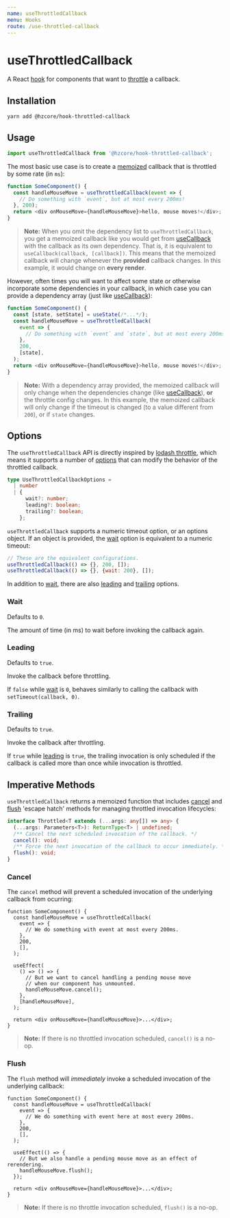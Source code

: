 ```yaml
---
name: useThrottledCallback
menu: Hooks
route: /use-throttled-callback
---
```



# useThrottledCallback

A React [hook] for components that want to [throttle] a callback.

<ThrottleVisualizer />

## Installation

```shell
yarn add @hzcore/hook-throttled-callback
```

## Usage

```js
import useThrottledCallback from '@hzcore/hook-throttled-callback';
```

The most basic use case is to create a [memoized] callback that
is throttled by some rate (in `ms`):

```js
function SomeComponent() {
  const handleMouseMove = useThrottledCallback(event => {
    // Do something with `event`, but at most every 200ms!
  }, 200);
  return <div onMouseMove={handleMouseMove}>hello, mouse moves!</div>;
}
```

> **Note:** When you omit the dependency list to `useThrottledCallback`,
> you get a memoized callback like you would get from [useCallback]
> with the callback as its own dependency.
> That is, it is equivalent to `useCallback(callback, [callback])`.
> This means that the memoized callback will change whenever the **provided**
> callback changes. In this example, it would change on **every render**.

However, often times you will want to affect some state or otherwise
incorporate some dependencies in your callback, in which case you can
provide a dependency array (just like [useCallback]):

```js
function SomeComponent() {
  const [state, setState] = useState(/*...*/);
  const handleMouseMove = useThrottledCallback(
    event => {
      // Do something with `event` and `state`, but at most every 200ms!
    },
    200,
    [state],
  );
  return <div onMouseMove={handleMouseMove}>hello, mouse moves!</div>;
}
```

> **Note:** With a dependency array provided, the memoized callback will
> only change when the dependencies change (like [useCallback]), **or**
> the throttle config changes. In this example, the memoized callback
> will only change if the timeout is changed (to a value different from `200`),
> or if `state` changes.

## Options

The `useThrottledCallback` API is directly inspired by [lodash throttle],
which means it supports a number of [options] that can modify the behavior
of the throttled callback.

```ts
type UseThrottledCallbackOptions =
  | number
  | {
      wait?: number;
      leading?: boolean;
      trailing?: boolean;
    };
```

`useThrottledCallback` supports a numeric timeout option, or an options object.
If an object is provided, the [wait] option is equivalent to a numeric timeout:

```js
// These are the equivalent configurations.
useThrottledCallback(() => {}, 200, []);
useThrottledCallback(() => {}, {wait: 200}, []);
```

In addition to [wait], there are also [leading] and [trailing] options.

### Wait

Defaults to `0`.

The amount of time (in ms) to wait before invoking the callback again.

### Leading

Defaults to `true`.

Invoke the callback before throttling.

If `false` while [wait] is `0`, behaves similarly
to calling the callback with `setTimeout(callback, 0)`.

### Trailing

Defaults to `true`.

Invoke the callback after throttling.

If `true` while [leading] is `true`, the trailing invocation
is only scheduled if the callback is called more than once
while invocation is throttled.

## Imperative Methods

`useThrottledCallback` returns a memoized function that includes [cancel] and
[flush] 'escape hatch' methods for managing throttled invocation lifecycles:

```ts
interface Throttled<T extends (...args: any[]) => any> {
  (...args: Parameters<T>): ReturnType<T> | undefined;
  /** Cancel the next scheduled invocation of the callback. */
  cancel(): void;
  /** Force the next invocation of the callback to occur immediately. */
  flush(): void;
}
```

### Cancel

The `cancel` method will prevent a scheduled invocation of the
underlying callback from ocurring:

```tsx
function SomeComponent() {
  const handleMouseMove = useThrottledCallback(
    event => {
      // We do something with event at most every 200ms.
    },
    200,
    [],
  );

  useEffect(
    () => () => {
      // But we want to cancel handling a pending mouse move
      // when our component has unmounted.
      handleMouseMove.cancel();
    },
    [handleMouseMove],
  );

  return <div onMouseMove={handleMouseMove}>...</div>;
}
```

> **Note:** If there is no throttled invocation scheduled, `cancel()` is a no-op.

### Flush

The `flush` method will _immediately_ invoke a scheduled invocation of
the underlying callback:

```tsx
function SomeComponent() {
  const handleMouseMove = useThrottledCallback(
    event => {
      // We do something with event here at most every 200ms.
    },
    200,
    [],
  );

  useEffect(() => {
    // But we also handle a pending mouse move as an effect of rerendering.
    handleMouseMove.flush();
  });

  return <div onMouseMove={handleMouseMove}>...</div>;
}
```

> **Note:** If there is no throttle invocation scheduled, `flush()` is a no-op.

[hook]: https://reactjs.org/docs/hooks-overview.html
[memoized]: https://en.wikipedia.org/wiki/Memoization
[usecallback]: https://reactjs.org/docs/hooks-reference.html#usecallback
[throttle]: https://css-tricks.com/debouncing-throttling-explained-examples/#article-header-id-2
[lodash throttle]: https://lodash.com/docs/4.17.15#throttle
[options]: #options
[wait]: #wait
[maxwait]: #maxwait
[leading]: #leading
[trailing]: #trailing
[cancel]: #cancel
[flush]: #flush
